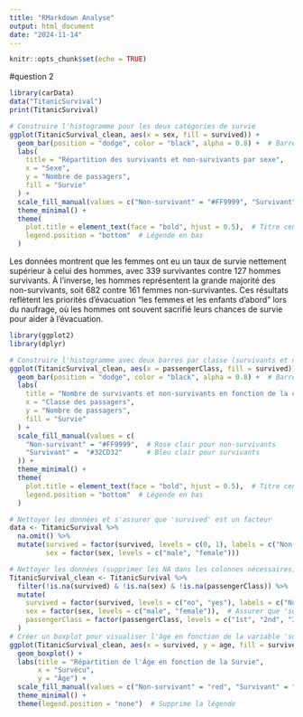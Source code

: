 ```yaml
---
title: "RMarkdown Analyse"
output: html_document
date: "2024-11-14"
---
```


```r
knitr::opts_chunk$set(echo = TRUE)
```
 
#question 2
```r
library(carData)
data("TitanicSurvival")
print(TitanicSurvival)
```


```r
# Construire l'histogramme pour les deux catégories de survie
ggplot(TitanicSurvival_clean, aes(x = sex, fill = survived)) +
  geom_bar(position = "dodge", color = "black", alpha = 0.8) +  # Barres côte à côte
  labs(
    title = "Répartition des survivants et non-survivants par sexe",
    x = "Sexe",
    y = "Nombre de passagers",
    fill = "Survie"
  ) +
  scale_fill_manual(values = c("Non-survivant" = "#FF9999", "Survivant" = "#32CD32")) +  # Rose pour non-survivants, bleu pour survivants
  theme_minimal() +
  theme(
    plot.title = element_text(face = "bold", hjust = 0.5),  # Titre centré
    legend.position = "bottom"  # Légende en bas
  )


```
Les données montrent que les femmes ont eu un taux de survie nettement supérieur à celui des hommes, avec 339 survivantes contre 127 hommes survivants. À l'inverse, les hommes représentent la grande majorité des non-survivants, soit 682 contre 161 femmes non-survivantes. Ces résultats reflètent les priorités d'évacuation "les femmes et les enfants d'abord" lors du naufrage, où les hommes ont souvent sacrifié leurs chances de survie pour aider à l'évacuation.



```r
library(ggplot2)
library(dplyr)

# Construire l'histogramme avec deux barres par classe (survivants et non-survivants)
ggplot(TitanicSurvival_clean, aes(x = passengerClass, fill = survived)) +
  geom_bar(position = "dodge", color = "black", alpha = 0.8) +  # Barres côte à côte
  labs(
    title = "Nombre de survivants et non-survivants en fonction de la classe",
    x = "Classe des passagers",
    y = "Nombre de passagers",
    fill = "Survie"
  ) +
  scale_fill_manual(values = c(
    "Non-survivant" = "#FF9999",  # Rose clair pour non-survivants
    "Survivant" =  "#32CD32"      # Bleu clair pour survivants
  )) +
  theme_minimal() +
  theme(
    plot.title = element_text(face = "bold", hjust = 0.5),  # Titre centré
    legend.position = "bottom"  # Légende en bas
  )

```




```r
# Nettoyer les données et s'assurer que 'survived' est un facteur
data <- TitanicSurvival %>%
  na.omit() %>%
  mutate(survived = factor(survived, levels = c(0, 1), labels = c("Non-survivant", "Survivant")),
         sex = factor(sex, levels = c("male", "female")))

# Nettoyer les données (supprimer les NA dans les colonnes nécessaires)
TitanicSurvival_clean <- TitanicSurvival %>%
  filter(!is.na(survived) & !is.na(sex) & !is.na(passengerClass)) %>%  # Retirer les lignes avec NA
  mutate(
    survived = factor(survived, levels = c("no", "yes"), labels = c("Non-survivant", "Survivant")),  # Convertir 'survived' en facteur
    sex = factor(sex, levels = c("male", "female")),  # Assurer que 'sex' est aussi un facteur
    passengerClass = factor(passengerClass, levels = c("1st", "2nd", "3rd"))  # Assurer l'ordre des classes
  )
# Créer un boxplot pour visualiser l'âge en fonction de la variable 'survived' sans légende
ggplot(TitanicSurvival_clean, aes(x = survived, y = age, fill = survived)) +
  geom_boxplot() +
  labs(title = "Répartition de l'Âge en fonction de la Survie",
       x = "Survécu",
       y = "Âge") +
  scale_fill_manual(values = c("Non-survivant" = "red", "Survivant" = "pink")) +  # Couleurs pour les groupes
  theme_minimal() +
  theme(legend.position = "none")  # Supprime la légende

```




